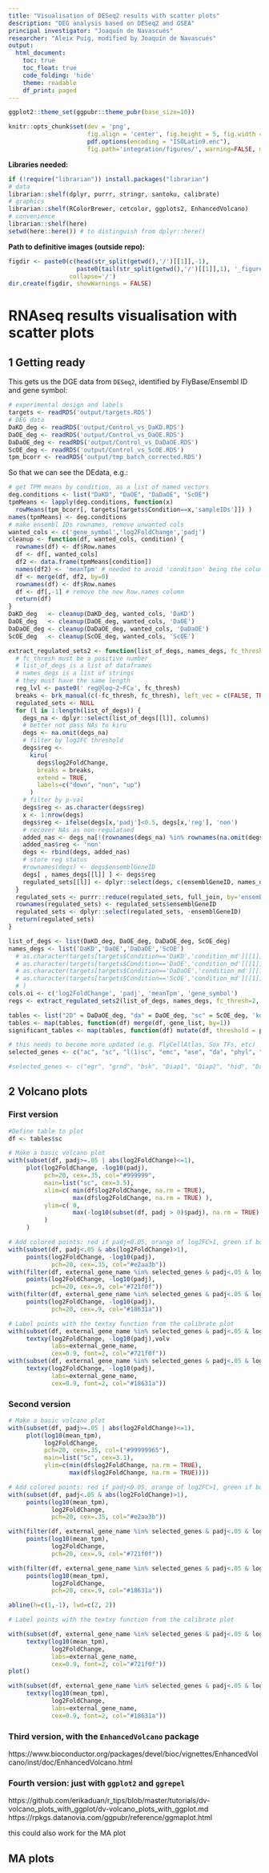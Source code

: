 ```yaml
---
title: "Visualisation of DESeq2 results with scatter plots"
description: "DEG analysis based on DESeq2 and GSEA"
principal investigator: "Joaquín de Navascués"
researcher: "Aleix Puig, modified by Joaquín de Navascués"
output: 
  html_document:
    toc: true
    toc_float: true
    code_folding: 'hide'
    theme: readable
    df_print: paged
---
```

```r
ggplot2::theme_set(ggpubr::theme_pubr(base_size=10))
```

```r
knitr::opts_chunk$set(dev = 'png', 
                      fig.align = 'center', fig.height = 5, fig.width = 8.5, 
                      pdf.options(encoding = "ISOLatin9.enc"),
                      fig.path='integration/figures/', warning=FALSE, message=FALSE)
```

**Libraries needed:**
```r
if (!require("librarian")) install.packages("librarian")
# data
librarian::shelf(dplyr, purrr, stringr, santoku, calibrate)
# graphics
librarian::shelf(RColorBrewer, cetcolor, ggplots2, EnhancedVolcano)
# convenience
librarian::shelf(here)
setwd(here::here()) # to distinguish from dplyr::here()
```

**Path to definitive images (outside repo):**
```r
figdir <- paste0(c(head(str_split(getwd(),'/')[[1]],-1),
                   paste0(tail(str_split(getwd(),'/')[[1]],1), '_figures')),
                 collapse='/')
dir.create(figdir, showWarnings = FALSE)
```


# RNAseq results visualisation with scatter plots


## 1 Getting ready


This gets us the DGE data from `DESeq2`, identified by FlyBase/Ensembl ID and gene symbol:
```r
# experimental design and labels
targets <- readRDS('output/targets.RDS')
# DEG data
DaKD_deg <- readRDS('output/Control_vs_DaKD.RDS')
DaOE_deg <- readRDS('output/Control_vs_DaOE.RDS')
DaDaOE_deg <- readRDS('output/Control_vs_DaDaOE.RDS')
ScOE_deg <- readRDS('output/Control_vs_ScOE.RDS')
tpm_bcorr <- readRDS('output/tmp_batch_corrected.RDS')
```

So that we can see the DEdata, e.g.:
```r
# get TPM means by condition, as a list of named vectors
deg.conditions <- list("DaKD", "DaOE", "DaDaOE", "ScOE")
tpmMeans <- lapply(deg.conditions, function(x)
  rowMeans(tpm_bcorr[, targets[targets$Condition==x,'sampleIDs']]) )
names(tpmMeans) <- deg.conditions
# make ensembl IDs rownames, remove unwanted cols
wanted_cols <- c('gene_symbol','log2FoldChange','padj')
cleanup <- function(df, wanted_cols, condition) {
  rownames(df) <- df$Row.names
  df <- df[, wanted_cols]
  df2 <- data.frame(tpmMeans[condition])
  names(df2) <- 'meanTpm' # needed to avoid 'condition' being the column name
  df <- merge(df, df2, by=0)
  rownames(df) <- df$Row.names
  df <- df[,-1] # remove the new Row.names column
  return(df)
}
DaKD_deg   <- cleanup(DaKD_deg, wanted_cols, 'DaKD')
DaOE_deg   <- cleanup(DaOE_deg, wanted_cols, 'DaOE')
DaDaOE_deg <- cleanup(DaDaOE_deg, wanted_cols, 'DaDaOE')
ScOE_deg   <- cleanup(ScOE_deg, wanted_cols, 'ScOE')
```

```r
extract_regulated_sets2 <- function(list_of_degs, names_degs, fc_thresh=2, columns) {
  # fc_thresh must be a positive number
  # list_of_degs is a list of dataframes
  # names_degs is a list of strings
  # they must have the same length
  reg_lvl <- paste0(' reg@log~2~FC≥', fc_thresh)
  breaks <- brk_manual(c(-fc_thresh, fc_thresh), left_vec = c(FALSE, TRUE))
  regulated_sets <- NULL
  for (l in 1:length(list_of_degs)) {
    degs_na <- dplyr::select(list_of_degs[[l]], columns)
    # better not pass NAs to kiru
    degs <- na.omit(degs_na)
    # filter by log2FC threshold
    degs$reg <- 
      kiru(
        degs$log2FoldChange,
        breaks = breaks,
        extend = TRUE,
        labels=c("down", "non", "up")
      )
    # filter by p-val
    degs$reg <- as.character(degs$reg)
    x <- 1:nrow(degs)
    degs$reg <- ifelse(degs[x,'padj']<0.5, degs[x,'reg'], 'non')
    # recover NAs as non-regulataed
    added_nas <- degs_na[!(rownames(degs_na) %in% rownames(na.omit(degs_na))),]
    added_nas$reg <- 'non'
    degs <- rbind(degs, added_nas)
    # store reg status
    #rownames(degs) <- degs$ensemblGeneID
    degs[ , names_degs[[l]] ] <- degs$reg
    regulated_sets[[l]] <- dplyr::select(degs, c(ensemblGeneID, names_degs[[l]]) )
  }
  regulated_sets <- purrr::reduce(regulated_sets, full_join, by='ensemblGeneID')
  rownames(regulated_sets) <- regulated_sets$ensemblGeneID
  regulated_sets <- dplyr::select(regulated_sets, -ensemblGeneID)
  return(regulated_sets)
}
```

```r
list_of_degs <- list(DaKD_deg, DaOE_deg, DaDaOE_deg, ScOE_deg)
names_degs <- list('DaKD','DaOE','DaDaOE','ScOE')
  # as.character(targets[targets$Condition=='DaKD','condition_md'][[1]]),
  # as.character(targets[targets$Condition=='DaOE','condition_md'][[1]]),
  # as.character(targets[targets$Condition=='DaDaOE','condition_md'][[1]]),
  # as.character(targets[targets$Condition=='ScOE','condition_md'][[1]])
  # )
cols.oi <- c('log2FoldChange', 'padj', 'meanTpm', 'gene_symbol')
regs <- extract_regulated_sets2(list_of_degs, names_degs, fc_thresh=2, columns=cols.oi)

tables <- list("2D" = DaDaOE_deg, "da" = DaOE_deg, "sc" = ScOE_deg, 'kd'=DaKD_deg)
tables <- map(tables, function(df) merge(df, gene_list, by=1))
significant_tables <- map(tables, function(df) mutate(df, threshold = padj <0.05 & abs(log2FoldChange) > 1))

# this needs to become more updated (e.g. FlyCellAtlas, Sox TFs, etc)
selected_genes <- c("ac", "sc", "l(1)sc", "emc", "ase", "da", "phyl", "ttk", "chn", "osa", "esg", "zfh1", "sna", "Sox21a", "fkh", "Dl", "gro", "cbt", "numb", "N", "H", "Su(H)", "neur", "E(spl)m5-HLH", "E(spl)m4-BFM", "E(spl)mbeta-HLH", "E(spl)mdelta-HLH", "E(spl)m2-BFM", "E(spl)m7-HLH", "E(spl)m8-HLH", "E(spl)m3-HLH", "E(spl)malpha-BFM", "E(spl)mgamma-HLH", "E(spl)m6-BFM", "pros", "nub", "Myo31DF", "h", "hdc", "ck", "spen", "Cdk1", "spdo", "polo", "pon", "GATAe", "GATAd", "grn", "pnr", "srp", "ush", "mira", "Zip71B", "Smvt", "Oatp58Dc", "Myc", "bun", "peb", "cic", "Rel", "HmgD", "msn", "klu", "lola", "Lrch", "zip", "insc")

#selected_genes <- c("egr", "grnd", "bsk", "Diap1", "Diap2", "hid", "Dronc", "p53", "Drice", "Duox") # Cell death genes
```


## 2 Volcano plots


### First version

```r
#Define table to plot
df <- tables$sc

# Make a basic volcano plot
with(subset(df, padj>=.05 | abs(log2FoldChange)<=1),
     plot(log2FoldChange, -log10(padj),
          pch=20, cex=.35, col="#999999",
          main=list("sc", cex=3.5),
          xlim=c( min(df$log2FoldChange, na.rm = TRUE),
                  max(df$log2FoldChange, na.rm = TRUE) ),
          ylim=c( 0,
                  max(-log10(subset(df, padj > 0)$padj), na.rm = TRUE) )
          )
     )

# Add colored points: red if padj<0.05, orange of log2FC>1, green if both)
with(subset(df, padj<.05 & abs(log2FoldChange)>1),
     points(log2FoldChange, -log10(padj),
            pch=20, cex=.35, col="#e2aa3b"))
with(filter(df, external_gene_name %in% selected_genes & padj<.05 & log2FoldChange<(-1)),
     points(log2FoldChange, -log10(padj),
            pch=20, cex=.9, col="#721f0f"))
with(filter(df, external_gene_name %in% selected_genes & padj<.05 & log2FoldChange>1),
     points(log2FoldChange, -log10(padj),
            pch=20, cex=.9, col="#18631a"))

# Label points with the textxy function from the calibrate plot
with(subset(df, external_gene_name %in% selected_genes & padj<.05 & log2FoldChange<(-1)),
     textxy(log2FoldChange, -log10(padj),volv
            labs=external_gene_name,
            cex=0.9, font=2, col="#721f0f"))
with(subset(df, external_gene_name %in% selected_genes & padj<.05 & log2FoldChange>1),
     textxy(log2FoldChange, -log10(padj),
            labs=external_gene_name,
            cex=0.9, font=2, col="#18631a"))
```


### Second version


```r

# Make a basic volcano plot
with(subset(df, padj>=.05 | abs(log2FoldChange)<=1),
     plot(log10(mean_tpm),
          log2FoldChange,
          pch=20, cex=.35, col=("#99999965"),
          main=list("Sc", cex=3.1),
          ylim=c(min(df$log2FoldChange, na.rm = TRUE),
                 max(df$log2FoldChange, na.rm = TRUE))))

# Add colored points: red if padj<0.05, orange of log2FC>1, green if both)
with(subset(df, padj<.05 & abs(log2FoldChange)>1),
     points(log10(mean_tpm),
            log2FoldChange,
            pch=20, cex=.35, col="#e2aa3b"))

with(filter(df, external_gene_name %in% selected_genes & padj<.05 & log2FoldChange<(-1)),
     points(log10(mean_tpm),
            log2FoldChange,
            pch=20, cex=.9, col="#721f0f"))

with(filter(df, external_gene_name %in% selected_genes & padj<.05 & log2FoldChange>1),
     points(log10(mean_tpm),
            log2FoldChange,
            pch=20, cex=.9, col="#18631a"))

abline(h=c(1,-1), lwd=c(2, 2))

# Label points with the textxy function from the calibrate plot

with(subset(df, external_gene_name %in% selected_genes & padj<.05 & log2FoldChange<(-1)),
     textxy(log10(mean_tpm),
            log2FoldChange,
            labs=external_gene_name,
            cex=0.9, font=2, col="#721f0f"))
plot()

with(subset(df, external_gene_name %in% selected_genes & padj<.05 & log2FoldChange>1),
     textxy(log10(mean_tpm),
            log2FoldChange,
            labs=external_gene_name,
            cex=0.9, font=2, col="#18631a"))

```

### Third version, with the `EnhancedVolcano` package

https://www.bioconductor.org/packages/devel/bioc/vignettes/EnhancedVolcano/inst/doc/EnhancedVolcano.html

### Fourth version: just with `ggplot2` and `ggrepel`

https://github.com/erikaduan/r_tips/blob/master/tutorials/dv-volcano_plots_with_ggplot/dv-volcano_plots_with_ggplot.md
https://rpkgs.datanovia.com/ggpubr/reference/ggmaplot.html

this could also work for the MA plot


## MA plots